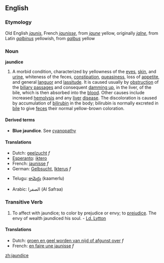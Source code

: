 ==English==

===Etymology===
Old English ''[[jaunis]]'', French ''[[jaunisse]]'', from ''[[jaune]]'' yellow, originally ''[[jalne]]'', from Latin ''[[galbinus]]'' yellowish, from ''[[galbus]]'' yellow
===Noun===
'''jaundice'''

# {{pathology}} A morbid condition, characterized by yellowness of the [[eye]]s, [[skin]], and [[urine]], whiteness of the feces, [[constipation]], [[queasiness]], loss of [[appetite]], and general [[languor]] and [[lassitude]]. It is caused usually by [[obstruction]] of the [[biliary passage]]s and consequent [[damming up]], in the liver, of the bile, which is then absorbed into the [[blood]]. Other causes include increased [[hemolysis]] and any [[liver]] [[disease]]. The discoloration is caused by accumulation of [[bilirubin]] in the body; bilirubin is normally excreted in [[bile]] to give [[feces]] their normal yellow-brown coloration.

====Derived terms====
*'''Blue jaundice'''. See [[cyanopathy]] 

====Translations====
{{top}}
*Dutch: [[geelzucht]] ''f''
*[[Esperanto]]: [[iktero]]
*French: [[jaunisse]] ''f''
*German: [[Gelbsucht]], [[Ikterus]] ''f''
{{mid}}
*Telugu: [[కామెర్లు]] (kaamerlu)
{{bottom}}
*Arabic: الصفرا (Al Safraa)


===Transitive Verb===
{{en-infl-reg-other-e|jaundic|e}}

# To affect with jaundice; to color by prejudice or envy; to [[prejudice]]. The envy of wealth jaundiced his soul. - [[Ld. Lytton]]

====Translations====
*Dutch: [[groen en geel worden van nijd of afgunst over]] ''f''
*French: [[en faire une jaunisse]] ''f''

[[zh:jaundice]]